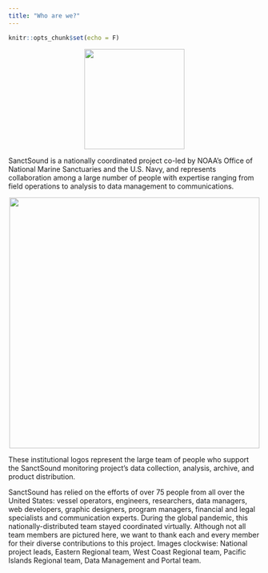 ```yaml
---
title: "Who are we?"
---
```


```r
knitr::opts_chunk$set(echo = F)
```

<center>
![](./images/questions/SanctSound_logo.png){width="200"}
</center>

SanctSound is a nationally coordinated project co-led by NOAA's Office of National Marine Sanctuaries and the U.S. Navy, and represents collaboration among a large number of people with expertise ranging from field operations to analysis to data management to communications.


<center>
![](./images/questions/Logos.png){width="500"}
</center>

These institutional logos represent the large team of people who support the SanctSound monitoring project’s data collection, analysis, archive, and product distribution.

SanctSound has relied on the efforts of over 75 people from all over the United States: vessel operators, engineers, researchers, data managers, web developers, graphic designers, program managers, financial and legal specialists and communication experts. During the global pandemic, this nationally-distributed team stayed coordinated virtually. Although not all team members are pictured here, we want to thank each and every member for their diverse contributions to this project. Images clockwise: National project leads, Eastern Regional team, West Coast Regional team, Pacific Islands Regional team, Data Management and Portal team.
